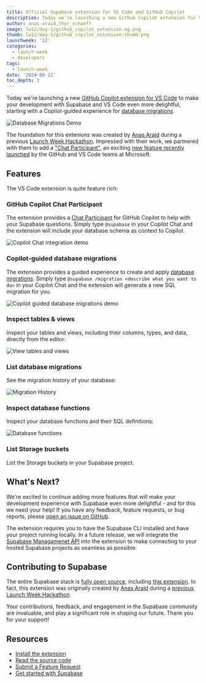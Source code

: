 ```yaml
---
title: Official Supabase extension for VS Code and GitHub Copilot
description: Today we're launching a new GitHub Copilot extension for VS Code to make your development with Supabase even more delightful.
author: anas-araid,thor_schaeff
image: lw12/day-1/github_copilot_extension-og.png
thumb: lw12/day-1/github_copilot_extension-thumb.png
launchweek: '12'
categories:
  - launch-week
  - developers
tags:
  - launch-week
date: '2024-08-12'
toc_depth: 3
---
```


Today we're launching a new [GitHub Copilot extension for VS Code](https://marketplace.visualstudio.com/items?itemName=Supabase.vscode-supabase-extension) to make your development with Supabase and VS Code even more delightful, starting with a Copilot-guided experience for [database migrations](/docs/guides/cli/local-development#database-migrations).

![Database Migrations Demo](/images/blog/lw12/day-1/copilot_migration.gif)

The foundation for this extenions was created by [Anas Araid](https://github.com/anas-araid) during a previous [Launch Week Hackathon](https://twitter.com/anas_araid/status/1736641409094988033). Impressed with their work, we partnered with them to add a ["Chat Participant"](https://code.visualstudio.com/api/extension-guides/chat), an exciting [new feature recently launched](https://code.visualstudio.com/blogs/2024/06/24/extensions-are-all-you-need) by the GitHub and VS Code teams at Microsoft.

## Features

The VS Code extension is quite feature rich:

### GitHub Copilot Chat Participant

The extension provides a [Chat Participant](https://code.visualstudio.com/api/extension-guides/chat) for GitHub Copilot to help with your Supabase questions. Simply type `@supabase` in your Copilot Chat and the extension will include your database schema as context to Copilot.

![Copilot Chat integration demo](/images/blog/lw12/day-1/copilot_chat.gif)

### Copilot-guided database migrations

The extension provides a guided experience to create and apply [database migrations](/docs/guides/cli/local-development#database-migrations). Simply type `@supabase /migration <describe what you want to do>` in your Copilot Chat and the extension will generate a new SQL migration for you.

![Copilot guided database migrations demo](/images/blog/lw12/day-1/copilot_migration.gif)

### Inspect tables & views

Inspect your tables and views, including their columns, types, and data, directly from the editor:

![View tables and views](/images/blog/lw12/day-1/table_view.png)

### List database migrations

See the migration history of your database:

![Migration History](/images/blog/lw12/day-1/migration_history.png)

### Inspect database functions

Inspect your database functions and their SQL definitions:

![Database functions](/images/blog/lw12/day-1/database_functions.png)

### List Storage buckets

List the Storage buckets in your Supabase project.

## What's Next?

We're excited to continue adding more features that will make your development experience with Supabase even more delightful - and for this we need your help! If you have any feedback, feature requests, or bug reports, please [open an issue on GitHub](https://github.com/supabase-community/supabase-vscode-extension/issues).

The extension requires you to have the Supabase CLI installed and have your project running locally. In a future release, we will integrate the [Supabase Managamenet API](/docs/reference/api/introduction) into the extension to make connecting to your hosted Supabase projects as seamless as possible.

## Contributing to Supabase

The entire Supabase stack is [fully open source](/open-source), including [this extension](https://github.com/supabase-community/supabase-vscode-extension). In fact, this extension was originally created by [Anas Araid](https://github.com/anas-araid) during a [previous Launch Week Hackathon](https://twitter.com/anas_araid/status/1736641409094988033).

Your contributions, feedback, and engagement in the Supabase community are invaluable, and play a significant role in shaping our future. Thank you for your support!

## Resources

- [Install the extension](https://marketplace.visualstudio.com/items?itemName=Supabase.vscode-supabase-extension)
- [Read the source code](https://github.com/supabase-community/supabase-vscode-extension)
- [Submit a Feature Request](https://github.com/supabase-community/supabase-vscode-extension/issues)
- [Get started with Supabase](https://database.new)

